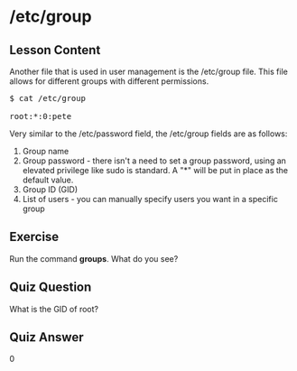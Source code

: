 # /etc/group

## Lesson Content

Another file that is used in user management is the /etc/group file. This file allows for different groups with different permissions. 

<pre>
$ cat /etc/group

root:*:0:pete
</pre>

Very similar to the /etc/password field, the /etc/group fields are as follows:

<ol>
<li>Group name</li>
<li>Group password - there isn't a need to set a group password, using an elevated privilege like sudo is standard. A "*" will be put in place as the default value.</li>
<li>Group ID (GID)</li>
<li>List of users - you can manually specify users you want in a specific group</li>
</ol>

## Exercise

Run the command <b>groups</b>. What do you see?

## Quiz Question

What is the GID of root?

## Quiz Answer

0